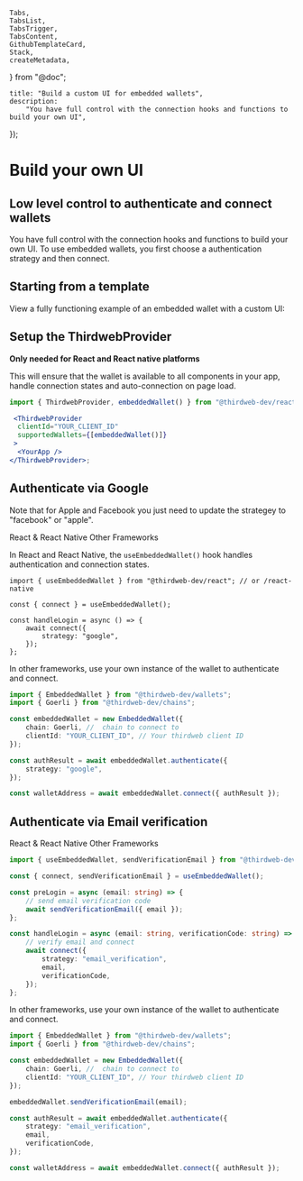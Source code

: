 	Tabs,
	TabsList,
	TabsTrigger,
	TabsContent,
	GithubTemplateCard,
	Stack,
	createMetadata,
} from "@doc";

	title: "Build a custom UI for embedded wallets",
	description:
		"You have full control with the connection hooks and functions to build your own UI",
});

# Build your own UI

## Low level control to authenticate and connect wallets

You have full control with the connection hooks and functions to build your own UI. To use embedded wallets, you first choose a authentication strategy and then connect.

## Starting from a template

View a fully functioning example of an embedded wallet with a custom UI:

<Stack>

<GithubTemplateCard
	title="Embedded Wallets with Custom UI - React"
	href="https://github.com/thirdweb-example/embedded-wallet-custom-ui"
/>

<GithubTemplateCard
	title="Embedded Wallets with Custom UI - React Native"
	href="https://github.com/thirdweb-example/embedded-wallet-custom-ui-react-native"
/>

</Stack>

## Setup the ThirdwebProvider

**Only needed for React and React native platforms**

This will ensure that the wallet is available to all components in your app, handle connection states and auto-connection on page load.

```jsx
import { ThirdwebProvider, embeddedWallet() } from "@thirdweb-dev/react"; // or /react-native

 <ThirdwebProvider
  clientId="YOUR_CLIENT_ID"
  supportedWallets={[embeddedWallet()]}
 >
  <YourApp />
</ThirdwebProvider>;
```

## Authenticate via Google

Note that for Apple and Facebook you just need to update the strategey to "facebook" or "apple".

<Tabs defaultValue="react-native">
<TabsList>
	<TabsTrigger value="react-native">React & React Native</TabsTrigger>
	<TabsTrigger value="typescript">Other Frameworks</TabsTrigger>
</TabsList>

<TabsContent value="react-native">

In React and React Native, the `useEmbeddedWallet()` hook handles authentication and connection states.

```tsx
import { useEmbeddedWallet } from "@thirdweb-dev/react"; // or /react-native

const { connect } = useEmbeddedWallet();

const handleLogin = async () => {
	await connect({
		strategy: "google",
	});
};
```

</TabsContent>

<TabsContent value="typescript">

In other frameworks, use your own instance of the wallet to authenticate and connect.

```typescript
import { EmbeddedWallet } from "@thirdweb-dev/wallets";
import { Goerli } from "@thirdweb-dev/chains";

const embeddedWallet = new EmbeddedWallet({
	chain: Goerli, //  chain to connect to
	clientId: "YOUR_CLIENT_ID", // Your thirdweb client ID
});

const authResult = await embeddedWallet.authenticate({
	strategy: "google",
});

const walletAddress = await embeddedWallet.connect({ authResult });
```

</TabsContent>
</Tabs>

## Authenticate via Email verification

<Tabs defaultValue="react-native">
<TabsList>
	<TabsTrigger value="react-native">React & React Native</TabsTrigger>
	<TabsTrigger value="typescript">Other Frameworks</TabsTrigger>
</TabsList>

<TabsContent value="react-native">

```typescript
import { useEmbeddedWallet, sendVerificationEmail } from "@thirdweb-dev/react"; // or /react-native

const { connect, sendVerificationEmail } = useEmbeddedWallet();

const preLogin = async (email: string) => {
	// send email verification code
	await sendVerificationEmail({ email });
};

const handleLogin = async (email: string, verificationCode: string) => {
	// verify email and connect
	await connect({
		strategy: "email_verification",
		email,
		verificationCode,
	});
};
```

</TabsContent>

<TabsContent value="typescript">

In other frameworks, use your own instance of the wallet to authenticate and connect.

```typescript
import { EmbeddedWallet } from "@thirdweb-dev/wallets";
import { Goerli } from "@thirdweb-dev/chains";

const embeddedWallet = new EmbeddedWallet({
	chain: Goerli, //  chain to connect to
	clientId: "YOUR_CLIENT_ID", // Your thirdweb client ID
});

embeddedWallet.sendVerificationEmail(email);

const authResult = await embeddedWallet.authenticate({
	strategy: "email_verification",
	email,
	verificationCode,
});

const walletAddress = await embeddedWallet.connect({ authResult });
```

</TabsContent>
</Tabs>
